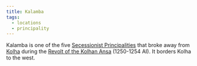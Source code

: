 ```yaml
---
title: Kalamba
tags:
  - locations
  - principality
---
```



Kalamba is one of the five
[Secessionist Principalities](../organizations/secessionist-principalities.mdx)
that broke away from [Kolha](./kolha.mdx) during the
[Revolt of the Kolhan Ansa](../events/revolt-of-the-kolhan-ansa.mdx) (1250-1254
AI). It borders Kolha to the west.
